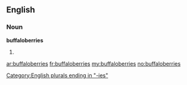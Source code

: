 ==English==

===Noun===
'''buffaloberries'''

# {{plural of|[[buffaloberry]]}}

[[Category:English plurals ending in "-ies"]]

[[ar:buffaloberries]]
[[fr:buffaloberries]]
[[my:buffaloberries]]
[[no:buffaloberries]]